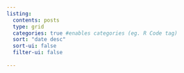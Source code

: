```yaml
---
listing: 
  contents: posts
  type: grid
  categories: true #enables categories (eg. R Code tag)
  sort: "date desc"
  sort-ui: false
  filter-ui: false
  
---
```

